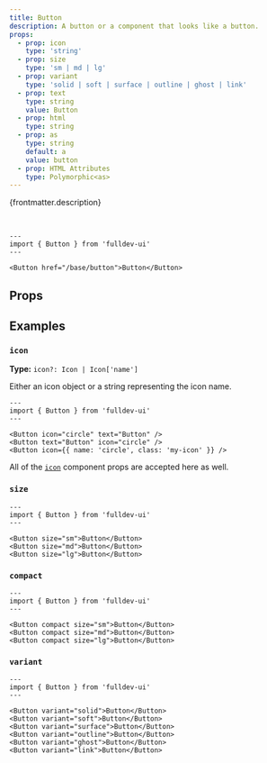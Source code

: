```yaml
---
title: Button
description: A button or a component that looks like a button.
props:
  - prop: icon
    type: 'string'
  - prop: size
    type: 'sm | md | lg'
  - prop: variant
    type: 'solid | soft | surface | outline | ghost | link'
  - prop: text
    type: string
    value: Button
  - prop: html
    type: string
  - prop: as
    type: string
    default: a
    value: button
  - prop: HTML Attributes
    type: Polymorphic<as>
---
```



{frontmatter.description}

<br />

```astro live
---
import { Button } from 'fulldev-ui'
---

<Button href="/base/button">Button</Button>
```

## Props

<PropsTable props={frontmatter.props} />

## Examples

### `icon`

**Type:** `icon?: Icon | Icon['name']`

Either an icon object or a string representing the icon name.

```astro live
---
import { Button } from 'fulldev-ui'
---

<Button icon="circle" text="Button" />
<Button text="Button" icon="circle" />
<Button icon={{ name: 'circle', class: 'my-icon' }} />
```

All of the [`icon`](/base/icon) component props are accepted here as well.

### `size`

<SizeProp />

```astro live
---
import { Button } from 'fulldev-ui'
---

<Button size="sm">Button</Button>
<Button size="md">Button</Button>
<Button size="lg">Button</Button>
```

### `compact`

<CompactProp />

```astro live
---
import { Button } from 'fulldev-ui'
---

<Button compact size="sm">Button</Button>
<Button compact size="md">Button</Button>
<Button compact size="lg">Button</Button>
```

### `variant`

<VariantProp />

```astro live
---
import { Button } from 'fulldev-ui'
---

<Button variant="solid">Button</Button>
<Button variant="soft">Button</Button>
<Button variant="surface">Button</Button>
<Button variant="outline">Button</Button>
<Button variant="ghost">Button</Button>
<Button variant="link">Button</Button>
```
